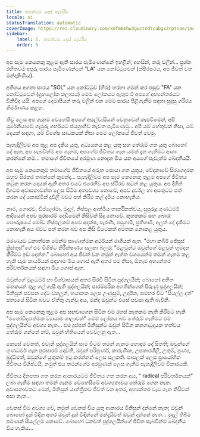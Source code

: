```yaml
---
title: තමන්ටම දොස් පැවරීම
locale: si
statusTranslation: automatic
coverImage: https://res.cloudinary.com/xmfm6mhw3gwctndtcubgx2rptnae/image/upload/v1740468922/small_cover_tratado_de_psicologia_revolucionaria_a4c0dca4e0.webp
sidebar:
    label: 5. තමන්ටම දොස් පැවරීම
    order: 5
---
```

අප සෑම කෙනෙකු තුළම ඇති සාරය පැමිණෙන්නේ ඉහළින්, අහසින්, තරු වලින්... ප්‍රශ්න රහිතවම අපූරු සාරය පැමිණෙන්නේ "LA" යන නෝට්ටුවෙන් (ක්ෂීරපථය, අප ජීවත් වන මන්දාකිණිය).

අතිශය අගනා සාරය "SOL" යන නෝට්ටුව (හිරු) හරහා ගමන් කර පසුව "FA" යන නෝට්ටුවෙන් (ග්‍රහලෝක කලාපය) මෙම ලෝකයට ඇතුළු වී අපගේ අභ්‍යන්තරයට විනිවිද යයි. අපගේ දෙමාපියන් තරු වලින් එන මෙම සාරය පිළිගැනීම සඳහා සුදුසු ශරීරය නිර්මාණය කළහ.

තීව්‍ර ලෙස අප ගැනම වෙහෙසී අපගේ අසල්වැසියන් වෙනුවෙන් කැපවීමෙන්, අපි යුරේනියාවේ ගැඹුරු ගර්භයට ජයග්‍රාහීව නැවත පැමිණෙමු... අපි යම් හේතුවක් නිසා, යම් දෙයක් සඳහා, යම් විශේෂ සාධකයක් නිසා මෙම ලෝකයේ ජීවත් වෙමු.

පැහැදිලිවම අප තුළ අප දැකිය යුතු, අධ්‍යයනය කළ යුතු සහ තේරුම් ගත යුතු බොහෝ දේ ඇත, අප සැබවින්ම අප ගැනම, අපගේම ජීවිතය ගැන යමක් දැන ගැනීමට ආශා කරන්නේ නම්... තමාගේ ජීවිතයේ අරමුණ නොදැන මිය යන අයගේ පැවැත්ම ඛේදනීයයි.

අප සෑම කෙනෙකුම තමාගේම ජීවිතයේ අරුත සොයා ගත යුතුය, වේදනාවේ සිරගෙදරක ඔහුව සිරකර තබන්නේ කුමක්ද... පැහැදිලිවම අප සෑම කෙනෙකු තුළම අපගේ ජීවිතය කටුක කරන දෙයක් ඇති අතර එයට එරෙහිව අප ස්ථිරව සටන් කළ යුතුය. අප දිගින් දිගටම අවාසනාවන්ත ලෙස සිටීම අත්‍යවශ්‍ය නොවේ, අපව දුර්වල හා අසතුටට පත් කරන දේ කොස්මික් දූවිලි බවට පත් කිරීම කල් දැමිය නොහැකිය.

නාම, ගෞරව, ඩිප්ලෝමා, මුදල්, නිෂ්ඵල ආත්මීය තාර්කිකත්වය, සුපුරුදු ගුණධර්ම ආදියෙන් අපව පුරසාරම් දෙඩීමෙන් කිසිවක් සිදු නොවේ. කුහකකම සහ බොරු පෞරුෂයේ මෝඩ නිෂ්ඵලකම් අපව අදක්ෂ, පැරණි, පසුගාමී, ප්‍රතිගාමී, අලුත් දේ දැකීමට නොහැකි අය බවට පත් කරන බව අප කිසි විටෙකත් අමතක නොකළ යුතුය.

මරණයට ධනාත්මක මෙන්ම සෘණාත්මක අර්ථයන් රාශියක් ඇත. "මහා කබීර් ජේසුස් ක්‍රිස්තුස්"ගේ එම විශිෂ්ට නිරීක්ෂණය සලකා බලමු: "මළවුන්ට ඔවුන්ගේ මළවුන් භූමදාන කිරීමට ඉඩ දෙන්න." බොහෝ අය ජීවත් වන නමුත් ඇත්ත වශයෙන්ම තමන් ගැනම කළ හැකි සෑම කාර්යයක් සඳහාම මිය ගොස් ඇති අතර එම නිසා, ඕනෑම අභ්‍යන්තර පරිවර්තනයක් සඳහා මිය ගොස් ඇත.

ඔවුන්ගේ මූලධර්ම හා විශ්වාසයන් අතර සිරවී සිටින පුද්ගලයින්; බොහෝ අතීත මතකයන් තුළ ගල් ගැසී ඇති පුද්ගලයින්; පාරම්පරික අගතීන්ගෙන් පිරුණු පුද්ගලයින්; මිනිසුන් පවසන දේට වහලුන්, භයානක ලෙස උණුසුම්, උදාසීන, සමහර විට "සියල්ල දත්" සත්‍යයේ සිටින බවට ඒත්තු ගැන්වූ අය, මන්ද ඔවුන්ට එසේ පවසා ඇති බැවිනි.

අප සෑම කෙනෙකු තුළම අප සඟවාගෙන සිටින එම රහස් කැතකම නැති කිරීමට හැකි "මනෝවිද්‍යාත්මක ව්‍යායාම ශාලාවක්" මෙම ලෝකය බව තේරුම් ගැනීමට එම පුද්ගලයින්ට අවශ්‍ය නැත... එම දුප්පත් මිනිසුන්ට ඔවුන් සිටින කනගාටුදායක තත්වය තේරුම් ගන්නේ නම්, ඔවුන් භීතියෙන් වෙව්ලනු ඇත...

කෙසේ වෙතත්, එවැනි පුද්ගලයින් සෑම විටම තමන් ගැනම හොඳම දේ සිතති; ඔවුන්ගේ ගුණධර්ම ගැන පුරසාරම් දොඩති, ඔවුන් පරිපූර්ණ, කාරුණික, උපකාරශීලී, උතුම්, පුණ්‍ය, බුද්ධිමත්, ඔවුන්ගේ යුතුකම් ඉටු කරන්නන් ලෙස සලකති. පාසලක් ලෙස ප්‍රායෝගික ජීවිතය විශිෂ්ටයි, නමුත් එය තමන්ගේම අරමුණක් ලෙස ගැනීම පැහැදිලිවම විකාරයකි.

ජීවිතය දිනපතා ගත කරන ආකාරයටම ජීවිතය ගත කරන අය, " radical පරිවර්තනයක්" ලබා ගැනීම සඳහා තමන් ගැනම වෙහෙසීමේ අවශ්‍යතාවය තේරුම් ගෙන නැත. අවාසනාවකට මෙන්, මිනිසුන් යාන්ත්‍රිකව ජීවත් වන අතර, අභ්‍යන්තර වැඩ ගැන කිසිවක් අසා නැත...

වෙනස් වීම අවශ්‍ය වේ, නමුත් වෙනස් විය යුතු ආකාරය මිනිසුන් දන්නේ නැත; ඔවුන් බොහෝ දුක් විඳින අතර ඔවුන් දුක් විඳින්නේ මන්දැයිවත් ඔවුන් දන්නේ නැත... මුදල් තිබීම පමණක් සියල්ලම නොවේ. බොහෝ ධනවත් පුද්ගලයින්ගේ ජීවිත සැබවින්ම ඛේදනීය විය හැකිය...


